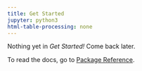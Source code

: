 ```yaml
---
title: Get Started
jupyter: python3
html-table-processing: none
---
```


Nothing yet in *Get Started!* Come back later.

To read the docs, go to [Package Reference](../reference/index.qmd).